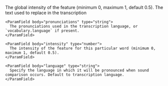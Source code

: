 <ParamField body="default_intensity" type="number">
  The global intensity of the feature (minimum 0, maximum 1, default 0.5).
</ParamField>
<ParamField body="vocabulary" type="object">
  <Expandable title="properties">
    <ParamField body="value" type="string" required>
      The text used to replace in the transcription
    </ParamField>
    
    <ParamField body="pronunciations" type="string">
      The pronunciations used in the transcription language, or `vocabulary.language` if present.
    </ParamField>

    <ParamField body="intensity" type="number">
      The intensity of the feature for this particular word (minimum 0, maximum 1, default 0.5).
    </ParamField>

    <ParamField body="language" type="string">
      Specify the language in which it will be pronounced when sound comparison occurs. Default to transcription language.
    </ParamField>
  </Expandable>
</ParamField>